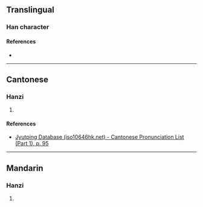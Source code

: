 {{character info/new}}
==Translingual==

===Han character===
{{Han char|rn=38|rad=女|as=13|sn=16|four=|canj=VYTO|ids=⿰女遂}}

====References====
* {{Han ref|kx=0272.090|dkj=06772|hdz=21084.140|uh=5B18|ud=23320}}

----

==Cantonese==

===Hanzi===
{{yue-hanzi|jyut=[[seoi6]]|y=seui6}}

# {{rfdef|yue|sort=女13}}

====References====
* [http://www.iso10646hk.net/jp/document/download.jsp Jyutping Database (iso10646hk.net) - Cantonese Pronunciation List (Part 1), p. 95]

----

==Mandarin==

===Hanzi===
{{cmn-hanzi|pin=[[suì]] ([[sui4]])|wg=sui<sup>4</sup>}}

# {{rfdef|cmn|sort=女13}}
